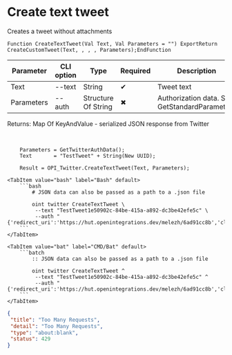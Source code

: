 ﻿---
sidebar_position: 2
description: Create text tweet and other functions to work with Twitter in the Open Integration Package, a free open-source integration library for 1C:Enterprise 8, OneScript and CLI
keywords: [1C, 1С, 1С:Enterprise, 1С:Enterprise 8.3, API, Integration, Services, Exchange, OneScript, CLI, Twitter]
---


# Create text tweet
 Creates a tweet without attachments



`Function CreateTextTweet(Val Text, Val Parameters = "") ExportReturn CreateCustomTweet(Text, , , , Parameters);EndFunction`

  | Parameter | CLI option | Type | Required | Description |
  |-|-|-|-|-|
  | Text | --text | String | &#x2714; | Tweet text |
  | Parameters | --auth | Structure Of String | &#x2716; | Authorization data. See GetStandardParameters |

  
  Returns:  Map Of KeyAndValue - serialized JSON response from Twitter

<br/>




```bsl title="1C:Enterprise/OneScript code example"
    Parameters = GetTwitterAuthData();
    Text       = "TestTweet" + String(New UUID);

    Result = OPI_Twitter.CreateTextTweet(Text, Parameters);
```
 

 <Tabs>
  
    <TabItem value="bash" label="Bash" default>
        ```bash
            # JSON data can also be passed as a path to a .json file
            
            oint twitter CreateTextTweet \
             --text "TestTweet1e50902c-84be-415a-a892-dc3be42efe5c" \
             --auth "{'redirect_uri':'https://hut.openintegrations.dev/melezh/6ad91cc8b','client_id':'***','client_secret':'***','access_token':'***','refresh_token':'***','oauth_token':'***','oauth_token_secret':'***','oauth_consumer_key':'***','oauth_consumer_secret':'***'}"
        ```
    </TabItem>
  
    <TabItem value="bat" label="CMD/Bat" default>
        ```batch
            :: JSON data can also be passed as a path to a .json file
            
            oint twitter CreateTextTweet ^
             --text "TestTweet1e50902c-84be-415a-a892-dc3be42efe5c" ^
             --auth "{'redirect_uri':'https://hut.openintegrations.dev/melezh/6ad91cc8b','client_id':'***','client_secret':'***','access_token':'***','refresh_token':'***','oauth_token':'***','oauth_token_secret':'***','oauth_consumer_key':'***','oauth_consumer_secret':'***'}"
        ```
    </TabItem>
</Tabs>


```json title="Result"
{
 "title": "Too Many Requests",
 "detail": "Too Many Requests",
 "type": "about:blank",
 "status": 429
}
```
